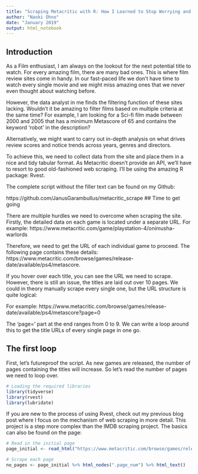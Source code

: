 ```yaml
---
title: "Scraping Metacritic with R: How I Learned to Stop Worrying and Love Loops"
author: "Naoki Ohno"
date: "January 2019"
output: html_notebook
---
```


## Introduction

As a Film enthusiast, I am always on the lookout for the next potential title to watch. For every amazing film, there are many bad ones. This is where film review sites come in handy. In our fast-paced life we don't have time to watch every single movie and we might miss amazing ones that we never even thought about watching before.

However, the data analyst in me finds the filtering function of these sites lacking. Wouldn't it be amazing to filter films based on multiple criteria at the same time? For example, I am looking for a Sci-fi film made between 2000 and 2005 that has a minimum Metascore of 65 and contains the keyword 'robot' in the description? 

Alternatively, we might want to carry out in-depth analysis on what drives review scores and notice trends across years, genres and directors.

To achieve this, we need to collect data from the site and place them in a nice and tidy tabular format. As Metacritic doesn't provide an API, we'll have to resort to good old-fashioned web scraping. I'll be using the amazing R package: Rvest.

The complete script without the filler text can be found on my Github:

https://github.com/JanusGarambullus/metacritic_scrape
## Time to get going

There are multiple hurdles we need to overcome when scraping the site. Firstly, the detailed data on each game is located under a separate URL.
For example: https://www.metacritic.com/game/playstation-4/onimusha-warlords

Therefore, we need to get the URL of each individual game to proceed. The following page contains these details: https://www.metacritic.com/browse/games/release-date/available/ps4/metascore.

If you hover over each title, you can see the URL we need to scrape. However, there is still an issue, the titles are laid out over 10 pages. We could in theory manually scrape every single one, but the URL structure is quite logical:

For example:
https://www.metacritic.com/browse/games/release-date/available/ps4/metascore?page=0

The 'page=' part at the end ranges from 0 to 9. We can write a loop around this to get the title URLs of every single page in one go.

## The first loop

First, let's futureproof the script. As new games are released, the number of pages containing the titles will increase. So let's read the number of pages we need to loop over.

```r
# Loading the required libraries
library(tidyverse)
library(rvest)
library(lubridate)
```

If you are new to the process of using Rvest, check out my previous blog post where I focus on the mechanism of web scraping in more detail. This project is a step more complex than the IMDB scraping project. The basics can also be found on the page:



```r
# Read in the initial page
page_initial <- read_html("https://www.metacritic.com/browse/games/release-date/available/ps4/metascore?page=0")

# Scrape each page
no_pages <- page_initial %>% html_nodes(".page_num") %>% html_text()
```

